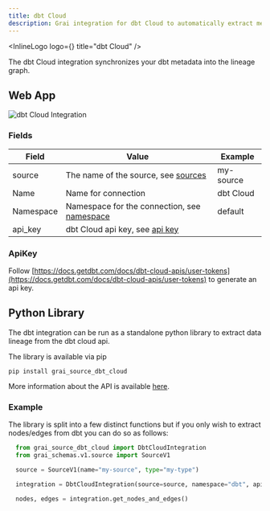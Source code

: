 ```yaml
---
title: dbt Cloud
description: Grai integration for dbt Cloud to automatically extract metadata.
---
```



<InlineLogo logo={<DbtLogoIcon />} title="dbt Cloud" />

The dbt Cloud integration synchronizes your dbt metadata into the lineage graph.

## Web App

<Image
  src="/images/docs/core/integrations/dbt-cloud.png"
  height={600}
  width={1200}
  alt="dbt Cloud Integration"
/>

### Fields

| Field     | Value                                                              | Example   |
| --------- | ------------------------------------------------------------------ | --------- |
| source    | The name of the source, see [sources](/concepts/sources)           | my-source |
| Name      | Name for connection                                                | dbt Cloud |
| Namespace | Namespace for the connection, see [namespace](/concepts/namespace) | default   |
| api_key   | dbt Cloud api key, see [api key](#apikey)                          |           |

### ApiKey

Follow [https://docs.getdbt.com/docs/dbt-cloud-apis/user-tokens](https://docs.getdbt.com/docs/dbt-cloud-apis/user-tokens) to generate an api key.

## Python Library

The dbt integration can be run as a standalone python library to extract data lineage from the dbt cloud api.

The library is available via pip

```shell copy
pip install grai_source_dbt_cloud
```

More information about the API is available [here](/api-docs/grai_source_dbt_cloud/base).

### Example

The library is split into a few distinct functions but if you only wish to extract nodes/edges from dbt you can do
so as follows:

```python copy
  from grai_source_dbt_cloud import DbtCloudIntegration
  from grai_schemas.v1.source import SourceV1

  source = SourceV1(name="my-source", type="my-type")

  integration = DbtCloudIntegration(source=source, namespace="dbt", api_key="my-api-key")

  nodes, edges = integration.get_nodes_and_edges()
```
